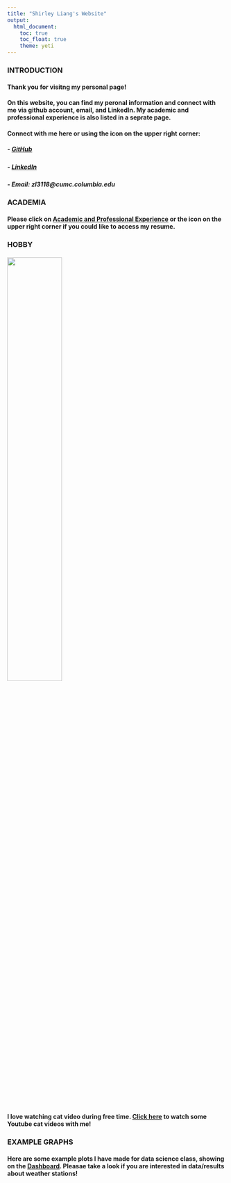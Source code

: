 ```yaml
---
title: "Shirley Liang's Website"
output: 
  html_document:
    toc: true
    toc_float: true
    theme: yeti
---
```

####
####
####
### INTRODUCTION
####
#### Thank you for visitng my personal page! 
#### On this website, you can find my peronal information and connect with me via github account, email, and LinkedIn. My academic and professional experience is also listed in a seprate page.

####

#### Connect with me here or using the icon on the upper right corner:

##### - [GitHub](https://github.com/Shirley-zl3118)

##### - [LinkedIn](https://www.linkedin.com/in/zipei-“shirley”-liang-pharmd-rph-819616a7/)

##### - Email: zl3118@cumc.columbia.edu

#### 
####
### ACADEMIA
####
####
#### Please click on [Academic and Professional Experience](academic.html) or the icon on the upper right corner if you could like to access my resume. 

#### 
####
### HOBBY
####

<img src="images/cat.jpg" style="width:50%">

####
#### I love watching cat video during free time. [Click here](https://www.youtube.com/watch?v=XyNlqQId-nk) to watch some Youtube cat videos with me!

#### 
####
#### 
####
### EXAMPLE GRAPHS
####
#### Here are some example plots I have made for data science class, showing on the [Dashboard](dashboard.html). Pleasae take a look if you are interested in data/results about weather stations! 